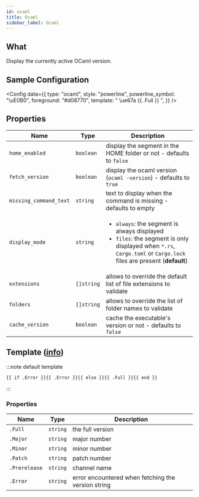 ```yaml
---
id: ocaml
title: Ocaml
sidebar_label: Ocaml
---
```


## What

Display the currently active OCaml version.

## Sample Configuration


<Config
  data={{
    type: "ocaml",
    style: "powerline",
    powerline_symbol: "\uE0B0",
    foreground: "#d08770",
    template: " \ue67a {{ .Full }} ",
  }}
/>

## Properties

| Name                   | Type       | Description                                                                                                                                                                          |
| ---------------------- | ---------- | ------------------------------------------------------------------------------------------------------------------------------------------------------------------------------------ |
| `home_enabled`         | `boolean`  | display the segment in the HOME folder or not - defaults to `false`                                                                                                                  |
| `fetch_version`        | `boolean`  | display the ocaml version (`ocaml -version`) - defaults to `true`                                                                                                                    |
| `missing_command_text` | `string`   | text to display when the command is missing - defaults to empty                                                                                                                      |
| `display_mode`         | `string`   | <ul><li>`always`: the segment is always displayed</li><li>`files`: the segment is only displayed when `*.rs`, `Cargo.toml` or `Cargo.lock` files are present (**default**)</li></ul> |
| `extensions`           | `[]string` | allows to override the default list of file extensions to validate                                                                                                                   |
| `folders`              | `[]string` | allows to override the list of folder names to validate                                                                                                                             |
| `cache_version`        | `boolean`  | cache the executable's version or not - defaults to `false`                                                                                                                          |

## Template ([info][templates])

:::note default template

```template
{{ if .Error }}{{ .Error }}{{ else }}{{ .Full }}{{ end }}
```

:::

### Properties

| Name          | Type     | Description                                        |
| ------------- | -------- | -------------------------------------------------- |
| `.Full`       | `string` | the full version                                   |
| `.Major`      | `string` | major number                                       |
| `.Minor`      | `string` | minor number                                       |
| `.Patch`      | `string` | patch number                                       |
| `.Prerelease` | `string` | channel name                                       |
| `.Error`      | `string` | error encountered when fetching the version string |

[templates]: /docs/configuration/templates
